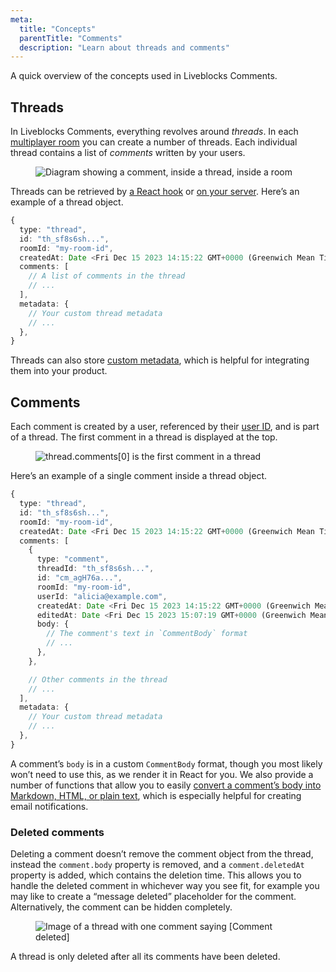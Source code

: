```yaml
---
meta:
  title: "Concepts"
  parentTitle: "Comments"
  description: "Learn about threads and comments"
---
```


A quick overview of the concepts used in Liveblocks Comments.

## Threads

In Liveblocks Comments, everything revolves around _threads_. In each
[multiplayer room](/docs/concepts/how-liveblocks-works#Rooms) you can create a
number of threads. Each individual thread contains a list of _comments_ written
by your users.

<Figure>
  <Image
    src="/assets/comments/comment-thread-room-relation.png"
    srcDark="/assets/comments/comment-thread-room-relation-dark.png"
    alt="Diagram showing a comment, inside a thread, inside a room"
    width={1468}
    height={918}
  />
</Figure>

Threads can be retrieved by
[a React hook](/docs/products/comments/hooks#threads-hook) or
[on your server](/docs/api-reference/liveblocks-node#get-rooms-roomId-threads).
Here’s an example of a thread object.

```ts
{
  type: "thread",
  id: "th_sf8s6sh...",
  roomId: "my-room-id",
  createdAt: Date <Fri Dec 15 2023 14:15:22 GMT+0000 (Greenwich Mean Time)>,
  comments: [
    // A list of comments in the thread
    // ...
  ],
  metadata: {
    // Your custom thread metadata
    // ...
  },
}
```

Threads can also store [custom metadata](/docs/products/comments/metadata),
which is helpful for integrating them into your product.

## Comments

Each comment is created by a user, referenced by their
[user ID](/docs/products/comments/users-and-mentions), and is part of a thread.
The first comment in a thread is displayed at the top.

<Figure>
  <Image
    src="/assets/comments/first-comment-in-thread.png"
    srcDark="/assets/comments/first-comment-in-thread-dark.png"
    alt="thread.comments[0] is the first comment in a thread"
    width={1468}
    height={918}
  />
</Figure>

Here’s an example of a single comment inside a thread object.

```ts highlight="7-19"
{
  type: "thread",
  id: "th_sf8s6sh...",
  roomId: "my-room-id",
  createdAt: Date <Fri Dec 15 2023 14:15:22 GMT+0000 (Greenwich Mean Time)>,
  comments: [
    {
      type: "comment",
      threadId: "th_sf8s6sh...",
      id: "cm_agH76a...",
      roomId: "my-room-id",
      userId: "alicia@example.com",
      createdAt: Date <Fri Dec 15 2023 14:15:22 GMT+0000 (Greenwich Mean Time)>,
      editedAt: Date <Fri Dec 15 2023 15:07:19 GMT+0000 (Greenwich Mean Time)>,
      body: {
        // The comment's text in `CommentBody` format
        // ...
      },
    },

    // Other comments in the thread
    // ...
  ],
  metadata: {
    // Your custom thread metadata
    // ...
  },
}
```

A comment’s `body` is in a custom `CommentBody` format, though you most likely
won’t need to use this, as we render it in React for you. We also provide a
number of functions that allow you to easily
[convert a comment’s body into Markdown, HTML, or plain text](/docs/api-reference/liveblocks-node#stringify-comment-body),
which is especially helpful for creating email notifications.

### Deleted comments

Deleting a comment doesn’t remove the comment object from the thread, instead
the `comment.body` property is removed, and a `comment.deletedAt` property is
added, which contains the deletion time. This allows you to handle the deleted
comment in whichever way you see fit, for example you may like to create a
“message deleted” placeholder for the comment. Alternatively, the comment can be
hidden completely.

<Figure>
  <Image
    src="/assets/comments/comment-deleted.png"
    srcDark="/assets/comments/comment-deleted-dark.png"
    alt="Image of a thread with one comment saying [Comment deleted]"
    width={1468}
    height={918}
  />
</Figure>

A thread is only deleted after all its comments have been deleted.

